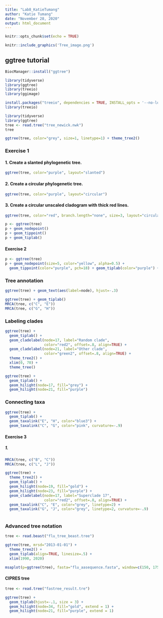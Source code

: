 ```yaml
---
title: "Lab8_KatieTumang"
author: "Katie Tumang"
date: "November 28, 2020"
output: html_document
---
```


```r
knitr::opts_chunk$set(echo = TRUE)
```

```r
knitr::include_graphics('Tree_image.png')
```

## ggtree tutorial

```r
BiocManager::install("ggtree")
```


```r
library(tidyverse)
library(ggtree)
library(treeio)
library(ggimage)
```

```r
install.packages("treeio", dependencies = TRUE, INSTALL_opts = '--no-lock')
library(treeio)
```


```r
library(tidyverse)
library(ggtree)
tree <- read.tree("tree_newick.nwk")
tree
```

```r
ggtree(tree, color="grey", size=1, linetype=1) + theme_tree2()

```

### Exercise 1

#### 1. Create a slanted phylogenetic tree.

```r
ggtree(tree, color="purple", layout="slanted") 
```

#### 2. Create a circular phylogenetic tree.

```r
ggtree(tree, color="purple", layout="circular")
```

#### 3. Create a circular unscaled cladogram with thick red lines.

```r
ggtree(tree, color="red", branch.length="none", size=3, layout="circular")
```

```r
p <- ggtree(tree)
p + geom_nodepoint()
p + geom_tippoint()
p + geom_tiplab()
```

#### Exercise 2

```r
p <- ggtree(tree)
p + geom_nodepoint(size=5, color="yellow", alpha=0.5) + 
  geom_tippoint(color="purple", pch=18) + geom_tiplab(color="purple") +ggtitle("Exercise 2 tree")
```

### Tree annotation

```r
ggtree(tree) + geom_text(aes(label=node), hjust=-.3)
```

```r
ggtree(tree) + geom_tiplab()
MRCA(tree, c("C", "E"))
MRCA(tree, c("G", "H"))
```

### Labeling clades

```r
ggtree(tree) + 
  geom_tiplab() + 
  geom_cladelabel(node=17, label="Random clade", 
                  color="red2", offset=.8, align=TRUE) + 
  geom_cladelabel(node=21, label="Other clade", 
                  color="green2", offset=.8, align=TRUE) + 
  theme_tree2() + 
  xlim(0, 70) + 
  theme_tree()
```

```r
ggtree(tree) + 
  geom_tiplab() + 
  geom_hilight(node=17, fill="grey") + 
  geom_hilight(node=21, fill="purple")
```

### Connecting taxa

```r
ggtree(tree) + 
  geom_tiplab() + 
  geom_taxalink("E", "H", color="blue3") +
  geom_taxalink("C", "G", color="pink", curvature=-.9)
```

#### Exercise 3

##### 1. 
```r
MRCA(tree, c("B", "C"))
MRCA(tree, c("L", "J"))
```

```r
ggtree(tree) + 
  theme_tree2() +
  geom_tiplab() + 
  geom_hilight(node=19, fill="gold") + 
  geom_hilight(node=23, fill="purple") +
  geom_cladelabel(node=17, label="Superclade 17", 
                  color="red2", offset=.8, align=TRUE) + 
  geom_taxalink("C", "E", color="grey", linetype=2) +
  geom_taxalink("G", "J", color="grey", linetype=2, curvature=-.9)
  
```


### Advanced tree notation

```r
tree <- read.beast("flu_tree_beast.tree")
```

```r
ggtree(tree, mrsd="2013-01-01") + 
  theme_tree2() +
  geom_tiplab(align=TRUE, linesize=.5) + 
  xlim(1990, 2020)
```

```r
msaplot(p=ggtree(tree), fasta="flu_aasequence.fasta", window=c(150, 175)) + coord_polar(theta="y")
```

#### CIPRES tree

```r
tree <- read.tree("fastree_result.tre")
```

```r
ggtree(tree) +
  geom_tiplab(hjust=-.1, size = 3) +
  geom_hilight(node=34, fill="gold", extend = 1) + 
  geom_hilight(node=21, fill="purple", extend = 1)
```


